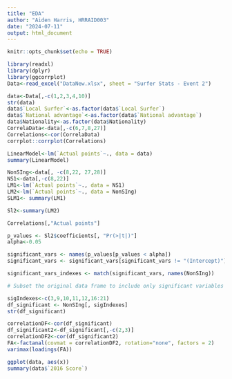 ---
title: "EDA"
author: "Aiden Harris, HRRAID003"
date: "2024-07-11"
output: html_document
---

```{r setup, include=FALSE}
knitr::opts_chunk$set(echo = TRUE)
```

```{r}
library(readxl)
library(dplyr)
library(ggcorrplot)
Data<-read_excel("DataNew.xlsx", sheet = "Surfer Stats - Event 2")

data<-Data[,-c(1,2,3,4,10)]
str(data)
data$`Local Surfer`<-as.factor(data$`Local Surfer`)
data$`National advantage`<-as.factor(data$`National advantage`)
data$Nationality<-as.factor(data$Nationality)
CorrelaData<-data[,-c(6,7,8,27)]
Correlations<-cor(CorrelaData)
corrplot::corrplot(Correlations)
```

```{r}
LinearModel<-lm(`Actual points`~., data = data)
summary(LinearModel)
```

```{r}
NonSIng<-data[, -c(8,22, 27,28)]
NS1<-data[,-c(8,22)]
LM1<-lm(`Actual points`~., data = NS1)
LM2<-lm(`Actual points`~., data = NonSIng)
SLM1<- summary(LM1)

Sl2<-summary(LM2)
```

```{r}
Correlations[,"Actual points"]
```


```{r}
p_values <- Sl2$coefficients[, "Pr(>|t|)"]
alpha<-0.05

significant_vars <- names(p_values[p_values < alpha])
significant_vars <- significant_vars[significant_vars != "(Intercept)"]  # Remove intercept if included

significant_vars_indexes <- match(significant_vars, names(NonSIng))

# Subset the original data frame to include only significant variables

sigIndexes<-c(3,9,10,11,12,16:21)
df_significant <- NonSIng[, sigIndexes]
str(df_significant)
```

```{r}
correlationDF<-cor(df_significant)
df_significant2<-df_significant[,-c(2,3)]
correlationDF2<-cor(df_significant2)
FA<-factanal(covmat = correlationDF2, rotation="none", factors = 2)
varimax(loadings(FA))
```

```{r}
ggplot(data, aes(x))
summary(data$`2016 Score`)
```






